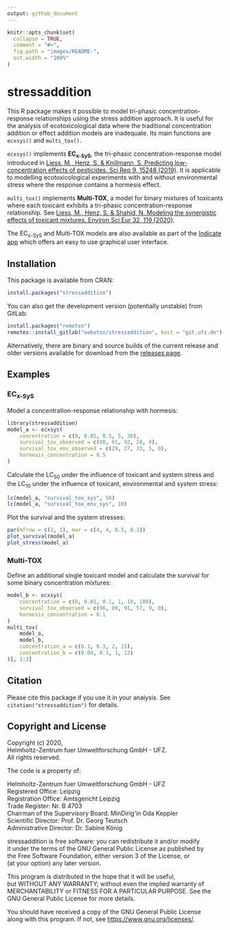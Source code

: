 ```yaml
---
output: github_document
---
```


<!-- README.md is generated from README.Rmd. Please edit that file -->

```r
knitr::opts_chunk$set(
  collapse = TRUE,
  comment = "#>",
  fig.path = "images/README-",
  out.width = "100%"
)
```

# stressaddition
This R package makes it possible to model tri-phasic concentration-response relationships using the stress addition approach. It is useful for the analysis of ecotoxicological data where the traditional concentration addition or effect addition models are inadequate. Its main functions are `ecxsys()` and `multi_tox()`.

`ecxsys()` implements **EC<sub>x-SyS</sub>**, the tri-phasic concentration-response model introduced in
[Liess, M., Henz, S. & Knillmann, S. Predicting low-concentration effects of pesticides. Sci Rep 9, 15248 (2019)](https://doi.org/10.1038/s41598-019-51645-4). It is applicable to modelling ecotoxicological experiments with and without environmental stress where the response contains a hormesis effect.

`multi_tox()` implements **Multi-TOX**, a model for binary mixtures of toxicants where each toxicant exhibits a tri-phasic concentration-response relationship. See [Liess, M., Henz, S. & Shahid, N. Modeling the synergistic effects of toxicant mixtures. Environ Sci Eur 32, 119 (2020)](https://doi.org/10.1186/s12302-020-00394-7).

The EC<sub>x-SyS</sub> and Multi-TOX models are also available as part of the [Indicate app](http://www.systemecology.eu/indicate) which offers an easy to use graphical user interface.

## Installation
This package is available from CRAN:
```r
install.packages("stressaddition")
```
You can also get the development version (potentially unstable) from GitLab:
```r
install.packages("remotes")
remotes::install_gitlab("oekotox/stressaddition", host = "git.ufz.de")
```
Alternatively, there are binary and source builds of the current release and older versions available for download from the [releases page](https://git.ufz.de/oekotox/stressaddition/-/releases).


## Examples

### EC<sub>x-SyS</sub>
Model a concentration-response relationship with hormesis:
```r
library(stressaddition)
model_a <- ecxsys(
    concentration = c(0, 0.05, 0.5, 5, 30),
    survival_tox_observed = c(90, 81, 92, 28, 0),
    survival_tox_env_observed = c(29, 27, 33, 5, 0),
    hormesis_concentration = 0.5
)
```

Calculate the LC<sub>50</sub> under the influence of toxicant and system stress and the LC<sub>10</sub> under the influence  of toxicant, environmental and system stress:
```r
lc(model_a, "survival_tox_sys", 50)
lc(model_a, "survival_tox_env_sys", 10)
```

Plot the survival and the system stresses:
```r
par(mfrow = c(2, 1), mar = c(4, 4, 0.5, 0.1))
plot_survival(model_a)
plot_stress(model_a)
```

### Multi-TOX
Define an additional single toxicant model and calculate the survival for some binary concentration mixtures:
```r
model_b <- ecxsys(
    concentration = c(0, 0.01, 0.1, 1, 10, 100),
    survival_tox_observed = c(96, 89, 91, 57, 9, 0),
    hormesis_concentration = 0.1
)
multi_tox(
    model_a,
    model_b,
    concentration_a = c(0.1, 0.3, 2, 15),
    concentration_b = c(0.04, 0.1, 1, 13)
)[, 1:3]
```


## Citation
Please cite this package if you use it in your analysis. See `citation("stressaddition")` for details.


## Copyright and License
Copyright (c) 2020,  
Helmholtz-Zentrum fuer Umweltforschung GmbH - UFZ.  
All rights reserved.

The code is a property of:

Helmholtz-Zentrum fuer Umweltforschung GmbH - UFZ  
Registered Office: Leipzig  
Registration Office: Amtsgericht Leipzig  
Trade Register: Nr. B 4703  
Chairman of the Supervisory Board: MinDirig'in Oda Keppler  
Scientific Director: Prof. Dr. Georg Teutsch  
Administrative Director: Dr. Sabine König  


stressaddition is free software: you can redistribute it and/or modify  
it under the terms of the GNU General Public License as published by  
the Free Software Foundation, either version 3 of the License, or  
(at your option) any later version.

This program is distributed in the hope that it will be useful,  
but WITHOUT ANY WARRANTY; without even the implied warranty of  
MERCHANTABILITY or FITNESS FOR A PARTICULAR PURPOSE.  See the  
GNU General Public License for more details.

You should have received a copy of the GNU General Public License  
along with this program.  If not, see <https://www.gnu.org/licenses/>.
